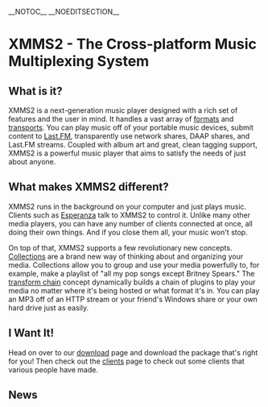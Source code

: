 __NOTOC__
__NOEDITSECTION__
= XMMS2 - The Cross-platform Music Multiplexing System =

== What is it? ==
XMMS2 is a next-generation music player designed with a rich set of features and the user in mind. It handles a vast array of [[Media formats | formats]] and [[Transports | transports]]. You can play music off of your portable music devices, submit content to [http://www.last.fm/ Last.FM], transparently use network shares, DAAP shares, and Last.FM streams. Coupled with album art and great, clean tagging support, XMMS2 is a powerful music player that aims to satisfy the needs of just about anyone.

== What makes XMMS2 different? ==
XMMS2 runs in the background on your computer and just plays music. Clients such as [[Client:Esperanza | Esperanza]] talk to XMMS2 to control it. Unlike many other media players, you can have any number of clients connected at once, all doing their own things. And if you close them all, your music won't stop.

On top of that, XMMS2 supports a few revolutionary new concepts. [[Collections Concept | Collections]] are a brand new way of thinking about and organizing your media. Collections allow you to group and use your media powerfully to, for example, make a playlist of "all my pop songs except Britney Spears." The [[Transforms | transform chain]] concept dynamically builds a chain of plugins to play your media no matter where it's being hosted or what format it's in. You can play an MP3 off of an HTTP stream or your friend's Windows share or your own hard drive just as easily.

== I Want It! ==
Head on over to our [[User:Puzzles/Sandbox/Download | download]] page and download the package that's right for you! Then check out the [[Clients | clients]] page to check out some clients that various people have made.

== News ==
{{ShortNews}}